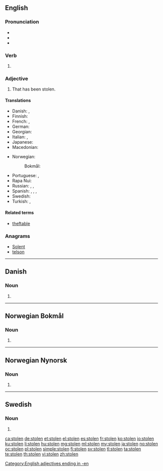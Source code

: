 {{also|stollen}}
==English==

===Pronunciation===
* {{IPA|/ˈstəʊlən/|lang=en}}
* {{audio|en-us-stolen.ogg|Audio (US)|lang=en}}
* {{rhymes|əʊlən|lang=en}}

===Verb===
{{head|en|past participle}}

# {{past participle of|steal|lang=en|nocat=1}}

===Adjective===
{{en-adj|-}}

# That has been stolen.

====Translations====
{{trans-top|that has been stolen}}
* Danish: {{t|da|stjålen}}, {{t|da|stjålet}}
* Finnish: {{t+|fi|varastettu}}
* French: {{t+|fr|volé|m}}, {{t+|fr|volée|f}}
* German: {{t+|de|gestohlen}}
* Georgian: {{t-needed|ka}}
* Italian: {{t+|it|rubato|m}}, {{t+|it|rubata|f}}
* Japanese: {{t-needed|ja}}
* Macedonian: {{t|mk|у́краден}}
{{trans-mid}}
* Norwegian: 
*: Bokmål: {{t|nb|stjålen}}
* Portuguese: {{t|pt|roubado}}, {{t|pt|furtado}}
* Rapa Nui: {{t|rap|hakananai'a}}
* Russian: {{t|ru|кра́денный}}, {{t|ru|укра́денный}}, {{t+|ru|воро́ванный}}
* Spanish: {{t+|es|robado|m}}, {{t+|es|robada|f}}, {{t+|es|robados|m-p}}, {{t+|es|robadas|f-p}}
* Swedish: {{t+|sv|stulen}}
* Turkish: {{t+|tr|çalıntı}}, {{t|tr|çalınmış}}
{{trans-bottom}}

====Related terms====
* [[theftable]]

===Anagrams===
* [[Solent#English|Solent]]
* [[telson#English|telson]]

[[Category:English adjectives ending in -en]]

----

==Danish==

===Noun===
{{head|da|noun form|g=c}}

# {{singular definite of|stol|lang=da}}

----

==Norwegian Bokmål==

===Noun===
{{head|nb|noun form|g=m}}

# {{inflection of|stol||definite|s|lang=nb}}

----

==Norwegian Nynorsk==

===Noun===
{{head|nn|noun form|g=m}}

# {{inflection of|stol||definite|s|lang=nn}}

----

==Swedish==

===Noun===
{{head|sv|noun form}}

# {{sv-noun-form-def|stol}}

[[ca:stolen]]
[[de:stolen]]
[[et:stolen]]
[[el:stolen]]
[[es:stolen]]
[[fr:stolen]]
[[ko:stolen]]
[[io:stolen]]
[[ku:stolen]]
[[li:stolen]]
[[hu:stolen]]
[[mg:stolen]]
[[ml:stolen]]
[[my:stolen]]
[[ja:stolen]]
[[no:stolen]]
[[oc:stolen]]
[[pl:stolen]]
[[simple:stolen]]
[[fi:stolen]]
[[sv:stolen]]
[[tl:stolen]]
[[ta:stolen]]
[[te:stolen]]
[[th:stolen]]
[[vi:stolen]]
[[zh:stolen]]